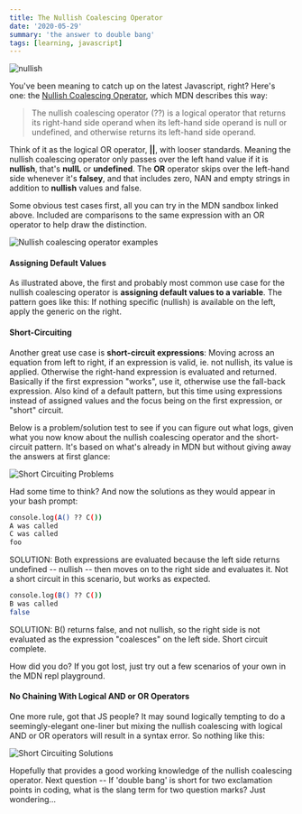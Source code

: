 ```yaml
---
title: The Nullish Coalescing Operator
date: '2020-05-29'
summary: 'the answer to double bang'
tags: [learning, javascript]
---
```


![nullish](/static/images/jon-tyson-unsplash.jpg)

You've been meaning to catch up on the latest Javascript, right? Here's one: the <a href="https://developer.mozilla.org/en-US/docs/Web/JavaScript/Reference/Operators/Nullish_coalescing_operator">Nullish Coalescing Operator</a>, which MDN describes this way:

> The nullish coalescing operator (??) is a logical operator that returns its right-hand side operand when its
> left-hand side operand is null or undefined, and otherwise returns its left-hand side operand.

Think of it as the logical OR operator, <b>||</b>, with looser standards. Meaning the nullish coalescing operator only passes over the left hand value if it is **nullish**, that's **nullL** or **undefined**. The <b>OR</b> operator skips over the left-hand side whenever it's **falsey**, and that includes zero, NAN and empty strings in addition to **nullish** values and false.

Some obvious test cases first, all you can try in the MDN sandbox linked above. Included are comparisons to the same expression with an OR operator to help draw the distinction.

![Nullish coalescing operator examples](/static/images/code.png)

<h4>Assigning Default Values</h4>
As illustrated above, the first and probably most common use case for the nullish coalescing operator
is <b>assigning default values to a variable</b>. The pattern goes like this: If nothing specific
(nullish) is available on the left, apply the generic on the right.

<h4>Short-Circuiting</h4>
<p>
  Another great use case is <b>short-circuit expressions</b>: Moving across an equation from left to
  right, if an expression is valid, ie. not nullish, its value is applied. Otherwise the right-hand
  expression is evaluated and returned. Basically if the first expression "works", use it, otherwise
  use the fall-back expression. Also kind of a default pattern, but this time using expressions
  instead of assigned values and the focus being on the first expression, or "short" circuit.
</p>

<p>
  Below is a problem/solution test to see if you can figure out what logs, given what you now know
  about the nullish coalescing operator and the short-circuit pattern. It's based on what's already
  in MDN but without giving away the answers at first glance:
</p>

![Short Circuiting Problems](/static/images/shortcircuitcode1.png)

Had some time to think? And now the solutions as they would appear in your bash prompt:

```bash
console.log(A() ?? C())
A was called
C was called
foo
```

SOLUTION: Both expressions are evaluated because the left side returns undefined -- nullish -- then moves on to the right side and evaluates it. Not a short circuit in this scenario, but works as expected.

```bash
console.log(B() ?? C())
B was called
false
```

SOLUTION: B() returns false, and not nullish, so the right side is not evaluated as the expression "coalesces" on the left side. Short circuit complete.

<p>
  How did you do? If you got lost, just try out a few scenarios of your own in the MDN repl
  playground.
</p>

<h4>No Chaining With Logical AND or OR Operators</h4>
One more rule, got that JS people? It may sound logically tempting to do a seemingly-elegant one-liner
but mixing the nullish coalescing with logical AND or OR operators will result in a syntax error. So
nothing like this:

![Short Circuiting Solutions](/static/images/code3.png)

Hopefully that provides a good working knowledge of the nullish coalescing operator. Next question -- If 'double bang' is short for two exclamation points in coding, what is the slang term for two question marks? Just wondering...
